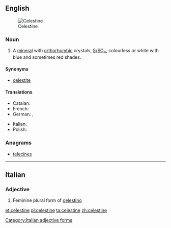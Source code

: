 {{also|Celestine}}
==English==
[[Image:Celestina mineral.jpg|thumb|Celestine]]

===Noun===
{{en-noun|-}}

# {{context|mineral|lang=en}} A [[mineral]] with [[orthorhombic]] crystals, [[strontium|Sr]][[sulfur|S]][[oxygen|O]]<sub>4</sub>, colourless or white with blue and sometimes red shades.

====Synonyms====
* [[celestite]]

====Translations====
{{trans-top|mineral}}
* Catalan: {{t|ca|celestina|f}}
* French: {{t+|fr|célestine|f}}
* German: {{t|de|Coelestin|m}}, {{t|de|Strontiumsulfat|n}}
{{trans-mid}}
* Italian: {{t|it|celestina|f}}
* Polish: {{t+|pl|celestyn|m}}
{{trans-bottom}}

===Anagrams===
* [[telecines#English|telecines]]

----

==Italian==

===Adjective===
{{head|it}} {{g|f}}

# Feminine plural form of [[celestino]]

[[Category:Italian adjective forms]]

[[et:celestine]]
[[pl:celestine]]
[[ta:celestine]]
[[zh:celestine]]